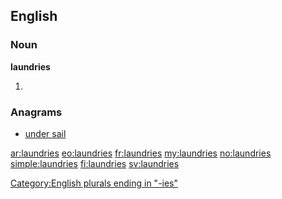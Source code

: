 ==English==

===Noun===
'''laundries'''

# {{plural of|[[laundry]]}}

===Anagrams===
* [[under sail#English|under sail]]

[[Category:English plurals ending in "-ies"]]

[[ar:laundries]]
[[eo:laundries]]
[[fr:laundries]]
[[my:laundries]]
[[no:laundries]]
[[simple:laundries]]
[[fi:laundries]]
[[sv:laundries]]